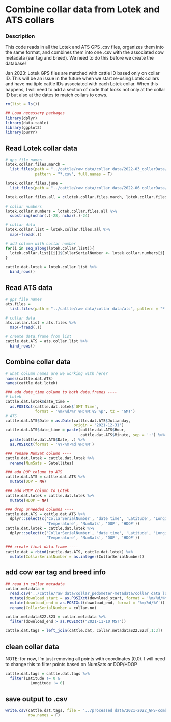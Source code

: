 # Combine collar data from Lotek and ATS collars

### Description
This code reads in all the Lotek and ATS GPS .csv files, organizes them into
the same format, and combines them into one .csv with the associated cow
metadata (ear tag and breed). We need to do this before we create the database!

Jan 2023: Lotek GPS files are matched with cattle ID based only on collar ID.
This will be an issue in the future when we start re-using Lotek collars and
have multiple cattle IDs associated with each Lotek collar. When this happens,
I will need to add a section of code that looks not only at the collar ID but
also at the dates to match collars to cows.

```r
rm(list = ls())
```


```r
## Load necessary packages
library(dplyr)
library(data.table)
library(ggplot2)
library(purrr)
```

## Read Lotek collar data
```r
# gps file names
lotek.collar.files.march =
  list.files(path = "../cattle/raw data/collar data/2022-03_collarData/gps",
             pattern = "*.csv", full.names = T)

lotek.collar.files.june =
  list.files(path = "../cattle/raw data/collar data/2022-06_collarData/gps", pattern = "*.csv", full.names = T)

lotek.collar.files.all = c(lotek.collar.files.march, lotek.collar.files.june)

# collar numbers
lotek.collar.numbers = lotek.collar.files.all %>%
  substring(nchar(.)-28, nchar(.)-24)

# collar data
lotek.collar.list = lotek.collar.files.all %>%
  map(~fread(.))

# add column with collar number
for(i in seq_along(lotek.collar.list)){
  lotek.collar.list[[i]]$CollarSerialNumber <- lotek.collar.numbers[i]
}

cattle.dat.lotek = lotek.collar.list %>%
  bind_rows()


```

## Read ATS data
```r
# gps file names
ats.files =
  list.files(path = "../cattle/raw data/collar data/ats", pattern = "*.txt", full.names = T)

# collar data
ats.collar.list = ats.files %>%
  map(~fread(.))

# create data.frame from list
cattle.dat.ATS = ats.collar.list %>%
  bind_rows()
```

## Combine collar data
```r
# what column names are we working with here?
names(cattle.dat.ATS)
names(cattle.dat.lotek)

### add date_time column to both data.frames ----
# Lotek
cattle.dat.lotek$date_time =
  as.POSIXct(cattle.dat.lotek$`GMT Time`,
             format = '%m/%d/%Y %H:%M:%S %p', tz = 'GMT')
# ATS
cattle.dat.ATS$Date = as.Date(cattle.dat.ATS$Julianday, 
                              origin = '2021-12-31')
cattle.dat.ATS$date_time = paste(cattle.dat.ATS$Hour, 
                                 cattle.dat.ATS$Minute, sep = ':') %>%
  paste(cattle.dat.ATS$Date, .) %>%
  as.POSIXct(format = '%Y-%m-%d %H:%M')

### rename NumSat column ----
cattle.dat.lotek = cattle.dat.lotek %>%
  rename(NumSats = Satellites)

### add DOP column to ATS
cattle.dat.ATS = cattle.dat.ATS %>%
  mutate(DOP = NA)

### add HDOP column to Lotek
cattle.dat.lotek = cattle.dat.lotek %>%
  mutate(HDOP = NA)

### drop unneeded columns ----
cattle.dat.ATS = cattle.dat.ATS %>%
  dplyr::select(c('CollarSerialNumber', 'date_time', 'Latitude', 'Longitude',
                  'Temperature', 'NumSats', 'DOP', 'HDOP'))
cattle.dat.lotek = cattle.dat.lotek %>%
  dplyr::select(c('CollarSerialNumber', 'date_time', 'Latitude', 'Longitude',
                  'Temperature', 'NumSats', 'DOP', 'HDOP'))

### create final data.frame ----
cattle.dat = rbind(cattle.dat.ATS, cattle.dat.lotek) %>%
  mutate(CollarSerialNumber = as.integer(CollarSerialNumber))

```

## add cow ear tag and breed info
```r
## read in collar metadata
collar.metadata = 
  read.csv('../cattle/raw data/collar_pedometer-metadata/collar data log.csv') %>%
  mutate(download_start = as.POSIXct(download_start, format = '%m/%d/%Y')) %>%
  mutate(download_end = as.POSIXct(download_end, format = '%m/%d/%Y')) %>%
  rename(CollarSerialNumber = collar.no)

collar.metadataS22.S23 = collar.metadata %>%
  filter(download_end > as.POSIXct("2021-11-10 MST"))

cattle.dat.tags = left_join(cattle.dat, collar.metadataS22.S23[,1:3])

```

## clean collar data
NOTE: for now, I'm just removing all points with coordinates (0,0).
I will need to change this to filter points based on NumSats or DOP/HDOP
```r
cattle.dat.tags = cattle.dat.tags %>%
  filter(Latitude != 0 &
           Longitude != 0)
```

## save output to .csv
```r
write.csv(cattle.dat.tags, file = '../processed data/2021-2022_GPS-combined.csv',
          row.names = F)
```
